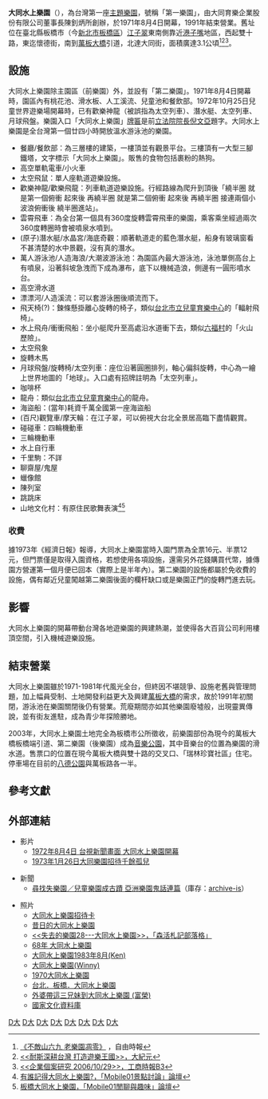{{Infobox Amusement park
| name = 大同水上樂園<br>Datong Water Park
| image = 
| caption = 
| location = {{TWN}}臺北縣板橋市（今[[新北市|新北市]][[板橋區_(新北市)|板橋區]]）
| address = 
| phone_numbers = 
| homepage = 
| owner = 大同育樂企業股份有限公司
| general_manager = 
| opening_date = 1971年8月4日
| closing_date = 1991年
| previous_names = 
| season = 
| area =  3.1[[公頃|公頃]]
| rides = 
| coasters = 
| water_rides = 
| slogan = 
}}
'''大同水上樂園'''（{{lang-en|'''Datong Water Park'''}}），為台灣第一座[[主題樂園|主題樂園]]，號稱「第一樂園」，由大同育樂企業股份有限公司董事長陳釗炳所創辦，於1971年8月4日開幕，1991年結束營業。舊址位在臺北縣板橋市（今[[新北市|新北市]][[板橋區_(新北市)|板橋區]]）[[江子翠|江子翠]]東南側靠近[[港子嘴|港子嘴]]地區，西起雙十路，東迄懷德街，南到[[萬板大橋|萬板大橋]]引道，北達大同街，面積廣達3.1公頃<ref>[http://www.libertytimes.com.tw/2008/new/jan/21/today-so1-4.htm 《不敵山六九 老樂園凋零》] {{webarchive|url=https://web.archive.org/web/20090528044039/http://www.libertytimes.com.tw/2008/new/jan/21/today-so1-4.htm |date=2009-05-28 }}，自由時報</ref><ref>[http://www.epochtimes.com/b5/4/12/27/n760498.htm <<耐斯深耕台灣 打造遊樂王國>>，大紀元]</ref><ref>[http://webcache.googleusercontent.com/search?q=cache:htfNZMUpJ3MJ:prospect-bearing.com.tw/stu/2008stu/011.doc+%E5%A4%A7%E5%90%8C%E6%B0%B4%E4%B8%8A%E6%A8%82%E5%9C%92&cd=122&hl=zh-TW&ct=clnk <<企業個案研究 2006/10/29>>，工商時報B3]</ref>。

==設施==
大同水上樂園除主園區（前樂園）外，並設有「第二樂園」。1971年8月4日開幕時，園區內有桃花池、滑水板、人工溪流、兒童池和餐飲部。1972年10月25日兒童世界遊樂場開幕時，已有歡樂神龍（被誤指為太空列車）、潛水艇、太空列車、月球飛盤。樂園入口「大同水上樂園」[[牌匾|牌匾]]是前[[立法院院長|立法院院長]][[倪文亞|倪文亞]]題字。大同水上樂園是全台灣第一個廿四小時開放溫水游泳池的樂園。

*餐廳/餐飲部：為三層樓的建築，一樓頂並有觀景平台。三樓頂有一大型三腳鐵塔，文字標示「大同水上樂園」。販售的食物包括裹粉的熱狗。 
*高空單軌電車/小火車
*太空飛鼠：單人座軌道遊樂設施。 
*歡樂神龍/歡樂飛龍：列車軌道遊樂設施。行經路線為爬升到頂後「繞半圈 就是第一個俯衝 起來後 再繞半圈 就是第二個俯衝 起來後 再繞半圈 接連兩個小波浪俯衝後 繞半圈進站」。
*雲霄飛車：為全台第一個具有360度旋轉雲霄飛車的樂園，乘客乘坐經過兩次360度轉圈時會被噴泉水噴到。 
*(原子)潛水艇/水晶宮/海底奇觀：順著軌道走的藍色潛水艇，船身有玻璃窗看不甚清楚的水中景觀，沒有真的潛水。
*萬人游泳池/人造海浪/大潮波游泳池：為園區內最大游泳池，泳池單側高台上有噴泉，沿著斜坡急洩而下成為瀑布，底下以機械造浪，側邊有一圓形噴水台。
*高空滑水道   
*漂漂河/人造溪流：可以套游泳圈後順流而下。
*飛天椅(?)：鍊條懸掛離心旋轉的椅子，類似[[台北市立兒童育樂中心|台北市立兒童育樂中心]]的「輻射飛椅」。 
*水上飛舟/衝衝飛船：坐小艇爬升至高處沿水道衝下去，類似[[六福村|六福村]]的「火山歷險」。
*太空飛象
*旋轉木馬
*月球飛盤/旋轉椅/太空列車：座位沿著圓圈排列，軸心偏斜旋轉，中心為一繪上世界地圖的「地球」。入口處有招牌註明為「太空列車」。
*咖啡杯
*龍舟：類似[[臺北市立兒童新樂園|台北市立兒童育樂中心]]的龍舟。 
*海盜船：(當年)耗資千萬全國第一座海盜船
*(百尺)觀覽車/摩天輪：在江子翠，可以俯視大台北全景居高臨下盡情觀賞。
*碰碰車：四輪機動車
*三輪機動車
*水上自行車
*千里駒：不詳
*聊齋屋/鬼屋
*蠟像館
*陳列室
*跳跳床
*山地文化村：有原住民歌舞表演<ref>[http://www.mobile01.com/waypointtopicdetail.php?f=190&t=1144298&p=1 有誰記得大同水上樂園?，「Mobile01景點討論」論壇]</ref><ref>[http://www.mobile01.com/topicdetail.php?f=37&t=211847&p=1 板橋大同水上樂園，「Mobile01閒聊與趣味」論壇]</ref>

===收費===
據1973年《經濟日報》報導，大同水上樂園當時入園門票為全票16元、半票12元，但門票僅是取得入園資格，若想使用各項設施，還需另外花錢購買代幣，據傳園方營運第一個月便已回本（實際上是半年內）。第二樂園的設施都屬於免收費的設施，偶有鄰近兒童闖越第二樂園後面的欄杆缺口或是樂園正門的旋轉門進去玩。

==影響==
大同水上樂園的開幕帶動台灣各地遊樂園的興建熱潮，並使得各大百貨公司利用樓頂空間，引入機械遊樂設施。

==結束營業==
大同水上樂園雖於1971-1981年代風光全台，但終因不堪競爭、設施老舊與管理問題，加上幅員受制、土地開發利益更大及興建[[萬板大橋|萬板大橋]]的需求，故於1991年初關閉，游泳池在樂園關閉後仍有營業。荒廢期間亦如其他樂園廢墟般，出現靈異傳說，並有街友進駐，成為青少年探險勝地。

2003年，大同水上樂園土地完全為板橋市公所徵收，前樂園部份為現今的萬板大橋板橋端引道、第二樂園（後樂園）成為[[音樂公園|音樂公園]]，其中音樂台的位置為樂園的滑水道。售票口的位置在現今萬板大橋與雙十路的交叉口、「瑞林珍寶社區」住宅。停車場在目前的[[八德公園|八德公園]]與萬板路各一半。

==參考文獻==
<div class="references-small">
<references></references>
</div>

==外部連結==
*影片
**[http://www.ttv.com.tw/news/tdcm/viewnews.asp?news=0246186 1972年8月4日 台視新聞畫面 大同水上樂園開幕]
**[http://www.ttv.com.tw/news/tdcm/viewnews.asp?news=0249171 1973年1月26日大同樂園招待千餘孤兒]

*新聞
**[http://www.nownews.com/2008/01/21/11440-2220558.htm 尋找失樂園／兒童樂園成古蹟 亞洲樂園鬼話連篇]（庫存：[http://archive.is/OgGUh archive-is]）

*照片
**[http://www.mobile01.com/waypointtopicdetail.php?f=190&t=1144298&p=2 大同水上樂園招待卡]
**[http://album.udn.com/Effie0210/photo/941526?o=new 昔日的大同水上樂園]
**[http://blog.yam.com/chunsan/article/18303721 <<失去的樂園28---大同水上樂園>>，「森活札記部落格」]
**[http://photo.xuite.net/karen0606/1031196/8.jpg 68年 大同水上樂園]
**[http://picasaweb.google.com/lh/photo/onSzun9dfdJ7N_l8REboUQ 大同水上樂園1983年8月(Ken)]{{dead link|date=2017年12月 |bot=InternetArchiveBot |fix-attempted=yes }}
**[http://picasaweb.google.com/lh/photo/dEZa2K-kCIqmI3mjX9u84g 大同水上樂園(Winny)]{{dead link|date=2017年12月 |bot=InternetArchiveBot |fix-attempted=yes }}
**[http://www.flickr.com/photos/sunablenet/3864691592/ 1970大同水上樂園]
**[http://www.flickr.com/photos/max-chen/3961725379/ 台北．板橋．大同水上樂園]
**[http://picasaweb.google.com.tw/f38775/RIjjyE#5308495576388262594 外婆帶這三兄妹到大同水上樂園 (富榮)]{{dead link|date=2017年12月 |bot=InternetArchiveBot |fix-attempted=yes }}
**[https://web.archive.org/web/20160304085235/http://nrch.cca.gov.tw/ 國家文化資料庫]

{{台灣主題遊樂園}}
[[Category:1971年開幕的主題樂園|D大]]
[[Category:1971年台灣建立|D大]]
[[Category:1991年停業的主題樂園|D大]]
[[Category:1991年台灣廢除|D大]]
[[Category:台灣水上遊樂園|D大]]
[[Category:台灣停業遊樂園|D大]]
[[Category:新北市已拆除建築物|D大]]
[[Category:板橋區_(台灣)|D大]]
